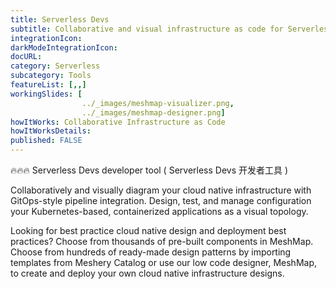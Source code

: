 ```yaml
---
title: Serverless Devs
subtitle: Collaborative and visual infrastructure as code for Serverless Devs
integrationIcon: 
darkModeIntegrationIcon: 
docURL: 
category: Serverless
subcategory: Tools
featureList: [,,]
workingSlides: [
				../_images/meshmap-visualizer.png,
				../_images/meshmap-designer.png]
howItWorks: Collaborative Infrastructure as Code
howItWorksDetails: 
published: FALSE
---
```

🔥🔥🔥 Serverless Devs developer tool ( Serverless Devs 开发者工具 )
<p>
    Collaboratively and visually diagram your cloud native infrastructure with GitOps-style pipeline integration. Design, test, and manage configuration your Kubernetes-based, containerized applications as a visual topology.
</p>
<p>
    Looking for best practice cloud native design and deployment best practices? Choose from thousands of pre-built components in MeshMap. Choose from hundreds of ready-made design patterns by importing templates from Meshery Catalog or use our low code designer, MeshMap, to create and deploy your own cloud native infrastructure designs.
</p>